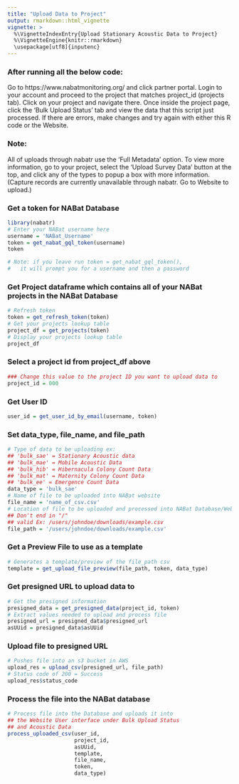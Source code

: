 ```yaml
---
title: "Upload Data to Project"
output: rmarkdown::html_vignette
vignette: >
  %\VignetteIndexEntry{Upload Stationary Acoustic Data to Project}
  %\VignetteEngine{knitr::rmarkdown}
  \usepackage[utf8]{inputenc}
---
```



### After running all the below code:
Go to https://www.nabatmonitoring.org/ and click partner portal.  Login to your account
and proceed to the project that matches project_id (projects tab). Click on your project 
and navigate there.  Once inside the project page, click the 'Bulk Upload Status' tab
and view the data that this script just processed. If there are errors, make changes and
try again with either this R code or the Website.

### Note:
All of uploads through nabatr use the 'Full Metadata' option. To view more information,
go to your project, select the 'Upload Survey Data' button at the top, and click any of
the types to popup a box with more information.  (Capture records are currently 
unavailable through nabatr.  Go to Website to upload.)


### Get a token for NABat Database
```r
library(nabatr)
# Enter your NABat username here
username = 'NABat_Username'
token = get_nabat_gql_token(username)
token

# Note: if you leave run token = get_nabat_gql_token(),
#   it will prompt you for a username and then a password
```


### Get Project dataframe which contains all of your NABat projects in the NABat Database
```r
# Refresh token
token = get_refresh_token(token)
# Get your projects lookup table
project_df = get_projects(token)
# Display your projects lookup table
project_df
```

### Select a project id from project_df above
```r
### Change this value to the project ID you want to upload data to
project_id = 000
```

### Get User ID
```r
user_id = get_user_id_by_email(username, token)
```

### Set data_type, file_name, and file_path
```r
# Type of data to be uploading ex:
## 'bulk_sae' = Stationary Acoustic data
## 'bulk_mae' = Mobile Acoustic Data
## 'bulk_hib' = Hibernacula Colony Count Data
## 'bulk_mat' = Maternity Colony Count Data
## 'bulk_ee' = Emergence Count Data
data_type = 'bulk_sae'
# Name of file to be uploaded into NABat website
file_name = 'name_of_csv.csv'
# Location of file to be uploaded and processed into NABat Database/Website
## Don't end in "/"
## valid Ex: /users/johndoe/downloads/example.csv
file_path = '/users/johndoe/downloads/example.csv' 
```


### Get a Preview File to use as a template
```r
# Generates a template/preview of the file_path csv
template = get_upload_file_preview(file_path, token, data_type)
```

### Get presigned URL to upload data to
```r
# Get the presigned information
presigned_data = get_presigned_data(project_id, token)
# Extract values needed to upload and process file
presigned_url = presigned_data$presigned_url
asUUid = presigned_data$asUUid
```

### Upload file to presigned URL
```r
# Pushes file into an s3 bucket in AWS
upload_res = upload_csv(presigned_url, file_path)
# Status code of 200 = Success
upload_res$status_code
```

### Process the file into the NABat database
```r
# Process file into the Database and uploads it into 
## the Website User interface under Bulk Upload Status
## and Acoustic Data
process_uploaded_csv(user_id, 
                     project_id, 
                     asUUid, 
                     template, 
                     file_name, 
                     token, 
                     data_type)
```















